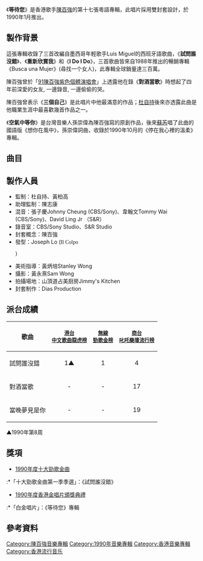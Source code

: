 {{Infobox Album
| name		= 等待您
| type		= [[專輯|專輯]]
| artist	= [[陳百強|陳百強]]
| cover		= 陳百強_等待您_Cover.jpg
| background  = 
| released	= 1990年1月18日
| recorded	= 1989年
| genre		= [[粵語流行音樂|粵語流行音樂]]
| length	= 40分56秒
| label		= [[香港華納唱片|華納唱片 (香港)]]
| producer	= [[杜自持|杜自持]]、[[黃柏高|黃柏高]]、陳志康
| prev_title = [[一生何求_(陳百強專輯)|一生何求]]
| prev_year  = 1989 <!-- 6月7日 -->
| next_title = [[陳百強90浪漫心曲經典|陳百強90浪漫心曲經典]]
| next_year  = 1990 <!-- 7月 -->
}}

《'''等待您'''》是香港歌手[[陳百強|陳百強]]的第十七張粵語專輯，此唱片採用雙封套設計，於1990年1月推出。

==製作背景==
這張專輯收錄了三首改編自墨西哥年輕歌手Luis Miguel的西班牙語歌曲，《'''試問誰沒錯'''》、《'''重新欣賞我'''》和《'''I Do I Do'''》，三首歌曲皆來自1988年推出的暢銷專輯《Busca una Mujer》(尋找一个女人)，此專輯全球銷量達三百萬。

陳百強曾於「[[91陳百強紫色個體演唱會|91陳百強紫色個體演唱會]]」上透露他在錄《'''對酒當歌'''》時想起了四年前深愛的女友, 一邊錄音, 一邊偷偷的哭。

陳百強曾表示《'''三個自己'''》是此唱片中他最滿意的作品；[[杜自持|杜自持]]後來亦透露此曲是他職業生涯中最喜歡幾首作品之一。

《'''空氣中等你'''》是台灣音樂人孫崇偉為陳百強寫的原創作品，後來[[蘇芮|蘇芮]]唱了此曲的國語版《想你在風中》，孫崇偉詞曲，收錄於1990年10月的《停在我心裡的溫柔》專輯。

==曲目==
{{Tracklist
| collapsed = 
| headline = 
| font_size = 
| total_length = 40:56

| all_writing = 
| all_music = 
| all_lyrics = 
| all_arranger = 
| all_producer = 杜自持、[[黃柏高|黃柏高]]、陳志康（助理監制）
| all_except = 

| writing_credits = 
| music_credits = yes
| lyrics_credits = yes
| arranger_credits = yes
| extra_column = 
| longnote_column = yes

| title1 = 試問誰沒錯
| note1 = 
| longnote1 = '''第一主打'''<br>改編自Luis Miguel的《Culpable O No (Mienteme Como Siempre)》（有罪与否 像往常一樣對我撒謊），西班牙語歌。
| music1 = Juan Carlos Calderón
| lyrics1 = [[潘偉源|潘偉源]]
| arranger1 = [[杜自持|杜自持]]
| extra1 = 
| length1 = 4:07

| title2 = 對酒當歌
| note2 = 
| longnote2 = '''第二主打'''<br>重新演繹為[[林志美|林志美]]作曲《十二小時》，潘偉源作詞，杜自持編曲，收錄於1988年3月的《灑脫》專輯。
| music2 = 陳百強
| lyrics2 = [[鄭國江|鄭國江]]
| arranger2 = 杜自持
| extra2 = 
| length2 = 4:45

| title3 = 從新欣賞我
| note3 = 
| longnote3 = 改編自Luis Miguel的《El Primero》（第一個）
| music3 = Juan Carlos Calderón<br>Luis Gomez Escolar
| lyrics3 = [[盧永強|盧永強]]
| arranger3 = [[蘇德華|蘇德華]]
| extra3 = 
| length3 = 3:04

| title4 = 三個自己
| note4 = 
| longnote4 = 
| music4 = 杜自持
| lyrics4 = [[向雪懷|向雪懷]]
| arranger4 = 杜自持
| extra4 = 
| length4 = 3:37

| title5 = 空氣中等你
| note5 = 
| longnote5 = [[蘇芮|蘇芮]]後來唱了國語版《想你在風中》
| music5 = 孫崇偉
| lyrics5 = [[林夕|林夕]]
| arranger5 = 蘇德華
| extra5 = 
| length5 = 4:15

| title6 = 當晚夢見是你
| note6 =
| longnote6 = '''第三主打'''
| music6 = 杜自持
| lyrics6 = 林夕
| arranger6 = 杜自持
| extra6 = 
| length6 = 4:54

| title7 = 別話
| note7 = 
| longnote7 = 「CASH流行歌曲創作大賽」決賽作品
| music7 = [[楊立門|楊立門]]
| lyrics7 = 楊立門
| arranger7 = 杜自持
| extra7 = 
| length7 = 4:18

| title8 = I Do，I Do
| note8 = 
| longnote8 = 改編自Luis Miguel的《Esa Niña》（那個女孩）
| music8 = 	Juan Carlos Calderón
| lyrics8 = 潘偉源
| arranger8 = 杜自持
| extra8 = 
| length8 = 3:43

| title9 = 關閉心靈
| note9 = 
| longnote9 = 改編自伍思凱的《整個世界的寂寞》
| music9 = [[伍思凱|伍思凱]]
| lyrics9 = [[潘源良|潘源良]]
| arranger9 = 杜自持
| extra9 = 
| length9 = 4:17

| title10 = 今夜守規矩
| note10 = 
| longnote10 = 
| music10 = [[周啟生|周啟生]]
| lyrics10 = [[因葵|因葵]]
| arranger10 = 周啟生
| extra10 = 
| length10 = 3:56
}}

==製作人員==
*監制：杜自持、黃柏高
*助理監制：陳志康
*混音：張子慶Johnny Cheung (CBS/Sony)、韋翰文Tommy Wai (CBS/Sony)、David Ling Jr （S&R）
*錄音室：CBS/Sony Studio、S&R Studio
*封套概念：陳百強
*發型：Joseph Lo (<span style="font-family:times new roman">Il Colpo</p>)
*美術指導：黃炳培Stanley Wong
*攝影：黃永熹Sam Wong
*拍攝場地：山頂道占美厨房Jimmy's Kitchen
*封套制作：Dias Production

==派台成績==
{| class="wikitable"
|-
! 歌曲
! <small>[[歷年中文歌曲龍虎榜冠軍歌曲|港台<br>中文歌曲龍虎榜]]</small>
! <small>[[勁歌金榜|無線<br>勁歌金榜]]</small>
! <small>[[歷年903專業推介冠軍歌曲|商台<br>叱吒樂壇流行榜]]</small>
|-
| 試問誰沒錯
| style="text-align:center;"|1▲
| style="text-align:center;"|1
| style="text-align:center;"|4
|-
| 對酒當歌
| style="text-align:center;"|-
| style="text-align:center;"|-
| style="text-align:center;"|17
|-
| 當晚夢見是你
| style="text-align:center;"|-
| style="text-align:center;"|-
| style="text-align:center;"|19
|}
▲1990年第8周

==獎項==
*[[1990年度十大勁歌金曲得獎名單|1990年度十大勁歌金曲]]
:*「十大勁歌金曲第一季季選」：《試問誰沒錯》
*[[1990年度香港金唱片頒獎典禮|1990年度香港金唱片頒獎典禮]]
:*「白金唱片」：《等待您》專輯

==參考資料==
{{reflist}}

{{陳百強}}
[[Category:陳百強音樂專輯|Category:陳百強音樂專輯]]
[[Category:1990年音樂專輯|Category:1990年音樂專輯]]
[[Category:香港音樂專輯|Category:香港音樂專輯]]
[[Category:香港流行音乐|Category:香港流行音乐]]